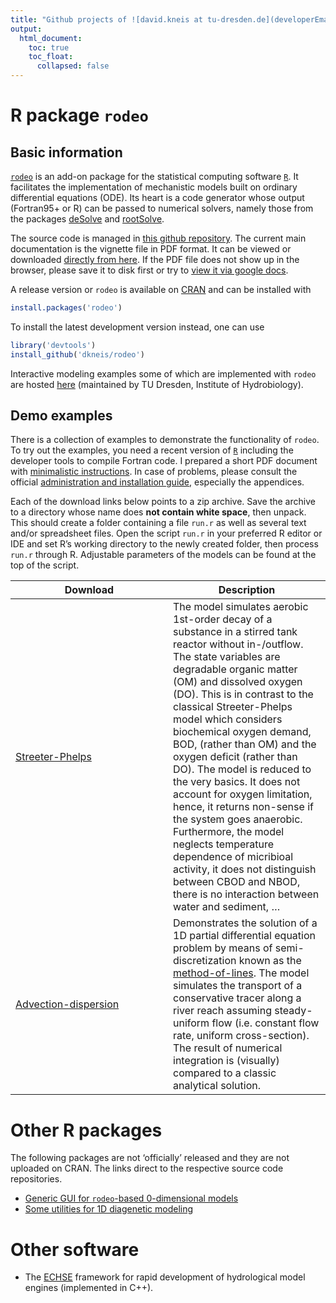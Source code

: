 ```yaml
---
title: "Github projects of ![david.kneis at tu-dresden.de](developerEmail.gif)"
output:
  html_document:
    toc: true
    toc_float:
      collapsed: false
---
```


# R package `rodeo`

## Basic information
[`rodeo`](http://cran.r-project.org/package=rodeo) is an add-on package for the statistical computing software [`R`](https://www.r-project.org/). It facilitates the implementation of mechanistic models built on ordinary differential equations (ODE). Its heart is a code generator whose output (Fortran95+ or R) can be passed to numerical solvers, namely those from the packages [deSolve](http://cran.r-project.org/package=deSolve) and [rootSolve](http://cran.r-project.org/package=rootSolve).

The source code is managed in [this github repository](https://github.com/dkneis/rodeo). The current main documentation is the vignette file in PDF format. It can be viewed or downloaded [directly from here](https://github.com/dkneis/rodeo/raw/master/vignettes/rodeo.pdf). If the PDF file does not show up in the browser, please save it to disk first or try to [view it via google docs](https://docs.google.com/viewer?url=https://github.com/dkneis/rodeo/raw/master/vignettes/rodeo.pdf).

A release version or `rodeo` is available on [CRAN](http://cran.r-project.org/package=rodeo) and can be installed with

```r
install.packages('rodeo')
```
To install the latest development version instead, one can use

```r
library('devtools')
install_github('dkneis/rodeo')
```

Interactive modeling examples some of which are implemented with `rodeo` are hosted [here](http://limno-live.hydro.tu-dresden.de) (maintained by TU Dresden, Institute of Hydrobiology).

## Demo examples

There is a collection of examples to demonstrate the functionality of `rodeo`. To try out the examples, you need a recent version of [`R`](https://www.r-project.org/) including the developer tools to compile Fortran code. I prepared a short PDF document with [minimalistic instructions](rodeo/instructions/installShort.pdf). In case of problems, please consult the official [administration and installation guide](https://cran.r-project.org/doc/manuals/r-release/R-admin.html), especially the appendices.

Each of the download links below points to a zip archive. Save the archive to a directory whose name does **not contain white space**, then unpack. This should create a folder containing a file `run.r` as well as several text and/or spreadsheet files. Open the script `run.r` in your preferred R editor or IDE and set R's working directory to the newly created folder, then process `run.r` through R. Adjustable parameters of the models can be found at the top of the script.

| Download | Description |
|---|---|
| [Streeter-Phelps](rodeo/exampleArchives/streeterPhelpsLike.zip)  | The model simulates aerobic 1st-order decay of a substance in a stirred tank reactor without in-/outflow. The state variables are degradable organic matter (OM) and dissolved oxygen (DO). This is in contrast to the classical Streeter-Phelps model which considers biochemical oxygen demand, BOD, (rather than OM) and the oxygen deficit (rather than DO). The model is reduced to the very basics. It does not account for oxygen limitation, hence, it returns non-sense if the system goes anaerobic. Furthermore, the model neglects temperature dependence of micribioal activity, it does not distinguish between CBOD and NBOD, there is no interaction between water and sediment, ... |
| [Advection-dispersion](rodeo/exampleArchives/advectionDispersion.zip) | Demonstrates the solution of a 1D partial differential equation problem by means of semi-discretization known as the [method-of-lines](https://en.wikipedia.org/wiki/Method_of_lines). The model simulates the transport of a conservative tracer along a river reach assuming steady-uniform flow (i.e. constant flow rate, uniform cross-section). The result of numerical integration is (visually) compared to a classic analytical solution. |

# Other R packages

The following packages are not 'officially' released and they are not uploaded on CRAN. The links direct to the respective source code repositories.

* [Generic GUI for `rodeo`-based 0-dimensional models](https://github.com/dkneis/rodeoApp)
* [Some utilities for 1D diagenetic modeling](https://github.com/dkneis/diatools)

# Other software

* The [ECHSE](http://echse.github.io/) framework for rapid development of hydrological model engines (implemented in C++).
